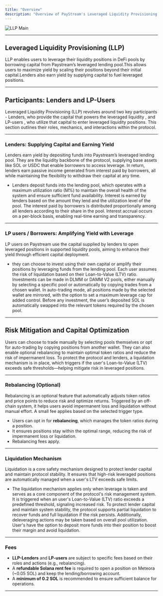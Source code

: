 ```yaml
---
title: "Overview"
description: "Overview of PayStream's Leveraged Liquidity Provisioning (LLP) system."
---
```


![LLP Main](./images/llp-main.png)

---
## Leveraged Liquidity Provisioning (LLP)

LLP enables users to leverage their liquidity positions in DeFi pools by borrowing capital from Paystream’s leveraged lending pool.This allows users to maximize yield by scaling their positions beyond their initial capital.Lenders also earn yield by supplying capital to fuel leveraged positions.

---

## Participants: Lenders and LP-Users 

Leveraged Liquidity Provisioning (LLP) revolves around two key participants - Lenders, who provide the capital that powers the leveraged liquidity , and LP-users , who utilize that capital to enter leveraged liquidity positions. This section outlines their roles, mechanics, and interactions within the protocol.

---

### Lenders: Supplying Capital and Earning Yield

Lenders earn yield by depositing funds into Paystream’s leveraged lending pool. They are the liquidity backbone of the protocol, supplying base assets like SOL or USDC that enable borrowers to access leverage. In return, lenders earn passive income generated from interest paid by borrowers, all while maintaining the flexibility to withdraw their capital at any time.

- Lenders deposit funds into the lending pool, which operates with a maximum utilization ratio (M%) to maintain the overall health of the system and ensure sufficient fund availability. Interest is earned by lenders based on the amount they lend and the utilization level of the pool. The interest paid by borrowers is distributed proportionally among all lenders according to their share in the pool. Interest accrual occurs on a per-block basis, enabling real-time earning and transparency.

---

### LP users / Borrowers: Amplifying Yield with Leverage

LP users on Paystream use the capital supplied by lenders to open leveraged positions in supported liquidity pools, aiming to enhance their yield through efficient capital deployment.

- they can choose to invest using their own capital or amplify their positions by leveraging funds from the lending pool. Each user assumes the risk of liquidation based on their Loan-to-Value (LTV) ratio. Investments can be made in DLMM or DAMM V2 pools, either manually by selecting a specific pool or automatically by copying trades from a chosen wallet. In auto-trading mode, all positions made by the selected wallet are mirrored, with the option to set a maximum leverage cap for added control. Before any investment, the user’s deposited SOL is automatically swapped into the relevant tokens required by the chosen pool.

---
## Risk Mitigation and Capital Optimization

Users can choose to trade manually by selecting pools themselves or opt for auto-trading by copying positions from another wallet. They can also enable optional rebalancing to maintain optimal token ratios and reduce the risk of impermanent loss. To protect the protocol and lenders, a liquidation mechanism is in place, which triggers if the user's Loan-to-Value (LTV) exceeds safe thresholds—helping mitigate risk in leveraged positions.

---

### **Rebalancing (Optional)**

Rebalancing is an optional feature that automatically adjusts token ratios and price points to reduce risk and optimize returns. Triggered by an off-chain system, it helps users avoid impermanent loss and liquidation without manual effort. A small fee applies based on the selected trigger type.

- Users can opt in for **rebalancing**, which manages the token ratios during a position.
- It ensures positions stay within the optimal range, reducing the risk of impermanent loss or liquidation.
- Rebalancing fees apply.

---

### Liquidation Mechanism

Liquidation is a core safety mechanism designed to protect lender capital and maintain protocol stability. It ensures that high-risk leveraged positions are automatically managed when a user's LTV exceeds safe limits.

- The liquidation mechanism applies only when leverage is taken and serves as a core component of the protocol's risk management system. It is triggered when an user's Loan-to-Value (LTV) ratio exceeds a predefined threshold, signaling increased risk. To protect lender capital and maintain system stability, the protocol supports partial liquidation to recover funds and full liquidation if the risk persists. Additionally, deleveraging actions may be taken based on overall pool utilization. User's have the option to deposit more funds into their position to boost their margin and avoid liquidation.
---

### **Fees**

- **LLP-Lenders** and **LP-users** are subject to specific fees based on their roles and actions (e.g., rebalancing).
- A **refundable Solana rent fee** is required to open a position on Meteora (~0.05 SOL) and keep the lending/borrowing account.
- A **minimum of 0.2 SOL** is recommended to ensure sufficient balance for operations.

---
